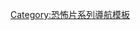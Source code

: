 {{Navbox
| name = 鬼擋路
| title = {{link-en|鬼擋路系列電影|Wrong Turn (film series)|鬼擋路}}
| state = {{{state|autocollapse}}}
| bodyclass = hlist

| group1 = 
| list1 =
* 《[[鬼擋路]]》（2003）
* 《[[鬼擋路2]]》
* 《{{link-en|鬼擋路3|Wrong Turn 3: Left for Dead}}》
* 《{{link-en|鬼擋路4|Wrong Turn 4: Bloody Beginnings}}》
* 《{{link-en|鬼擋路5|Wrong Turn 5: Bloodlines}}》
* 《{{link-en|鬼擋路6|Wrong Turn 6: Last Resort}}》
* 《{{link-en|鬼擋路 (2021年電影)|Wrong Turn (2021 film)|鬼擋路}}》（2021）

}}<noinclude>
{{DEFAULTSORT:Wrong Turn}}
[[Category:恐怖片系列導航模板]]
</noinclude>